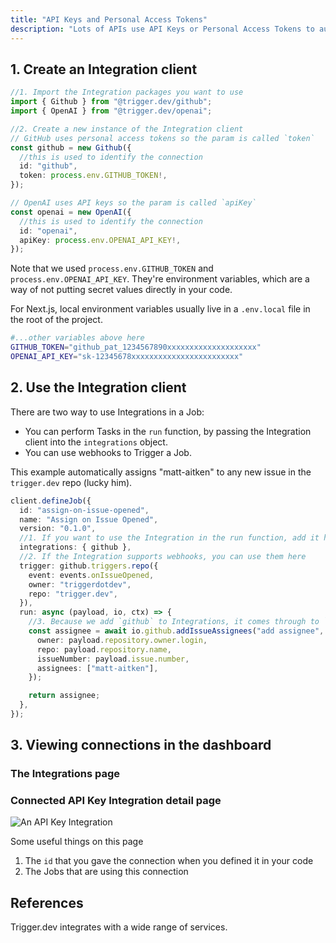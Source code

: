 ```yaml
---
title: "API Keys and Personal Access Tokens"
description: "Lots of APIs use API Keys or Personal Access Tokens to authenticate. This guide will show you how to use them."
---
```


## 1. Create an Integration client

```ts
//1. Import the Integration packages you want to use
import { Github } from "@trigger.dev/github";
import { OpenAI } from "@trigger.dev/openai";

//2. Create a new instance of the Integration client
// GitHub uses personal access tokens so the param is called `token`
const github = new Github({
  //this is used to identify the connection
  id: "github",
  token: process.env.GITHUB_TOKEN!,
});

// OpenAI uses API keys so the param is called `apiKey`
const openai = new OpenAI({
  //this is used to identify the connection
  id: "openai",
  apiKey: process.env.OPENAI_API_KEY!,
});
```

Note that we used `process.env.GITHUB_TOKEN` and `process.env.OPENAI_API_KEY`. They're environment variables, which are a way of not putting secret values directly in your code.

For Next.js, local environment variables usually live in a `.env.local` file in the root of the project.

```bash .env.local
#...other variables above here
GITHUB_TOKEN="github_pat_1234567890xxxxxxxxxxxxxxxxxxxx"
OPENAI_API_KEY="sk-12345678xxxxxxxxxxxxxxxxxxxxxxxx"
```

## 2. Use the Integration client

There are two way to use Integrations in a Job:

- You can perform Tasks in the `run` function, by passing the Integration client into the `integrations` object.
- You can use webhooks to Trigger a Job.

This example automatically assigns "matt-aitken" to any new issue in the `trigger.dev` repo (lucky him).

```ts
client.defineJob({
  id: "assign-on-issue-opened",
  name: "Assign on Issue Opened",
  version: "0.1.0",
  //1. If you want to use the Integration in the run function, add it here
  integrations: { github },
  //2. If the Integration supports webhooks, you can use them here
  trigger: github.triggers.repo({
    event: events.onIssueOpened,
    owner: "triggerdotdev",
    repo: "trigger.dev",
  }),
  run: async (payload, io, ctx) => {
    //3. Because we add `github` to Integrations, it comes through to `io.github` here
    const assignee = await io.github.addIssueAssignees("add assignee", {
      owner: payload.repository.owner.login,
      repo: payload.repository.name,
      issueNumber: payload.issue.number,
      assignees: ["matt-aitken"],
    });

    return assignee;
  },
});
```

## 3. Viewing connections in the dashboard

### The Integrations page

<Snippet file="integration-list.mdx" />

### Connected API Key Integration detail page

![An API Key Integration](/images/integration-api-key.png)

Some useful things on this page

1. The `id` that you gave the connection when you defined it in your code
2. The Jobs that are using this connection

## References

<CardGroup cols={2}>
  <Card title="View Integrations" icon="grid-2" href="/integrations">
    Trigger.dev integrates with a wide range of services.
  </Card>
</CardGroup>
